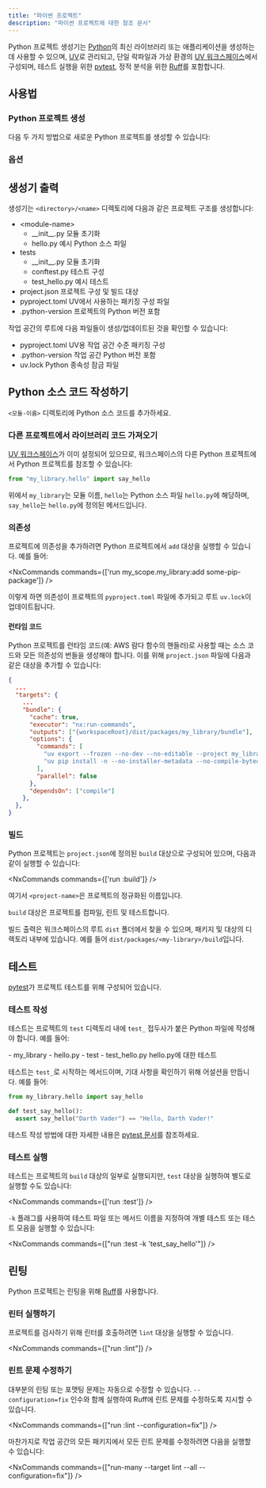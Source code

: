 ```yaml
---
title: "파이썬 프로젝트"
description: "파이썬 프로젝트에 대한 참조 문서"
---
```



Python 프로젝트 생성기는 [Python](https://www.python.org/)의 최신 라이브러리 또는 애플리케이션을 생성하는 데 사용할 수 있으며, [UV](https://docs.astral.sh/uv/)로 관리되고, 단일 락파일과 가상 환경의 [UV 워크스페이스](https://docs.astral.sh/uv/concepts/projects/workspaces/)에서 구성되며, 테스트 실행을 위한 [pytest](https://docs.pytest.org/en/stable/), 정적 분석을 위한 [Ruff](https://docs.astral.sh/ruff/)를 포함합니다.

## 사용법

### Python 프로젝트 생성

다음 두 가지 방법으로 새로운 Python 프로젝트를 생성할 수 있습니다:

<RunGenerator generator="py#project" />

### 옵션

<GeneratorParameters schema={schema} />

## 생성기 출력

생성기는 `<directory>/<name>` 디렉토리에 다음과 같은 프로젝트 구조를 생성합니다:

<FileTree>

  - \<module-name>
    - \_\_init\_\_.py 모듈 초기화
    - hello.py 예시 Python 소스 파일
  - tests
    - \_\_init\_\_.py 모듈 초기화
    - conftest.py 테스트 구성
    - test_hello.py 예시 테스트
  - project.json 프로젝트 구성 및 빌드 대상
  - pyproject.toml UV에서 사용하는 패키징 구성 파일
  - .python-version 프로젝트의 Python 버전 포함

</FileTree>

작업 공간의 루트에 다음 파일들이 생성/업데이트된 것을 확인할 수 있습니다:

<FileTree>

  - pyproject.toml UV용 작업 공간 수준 패키징 구성
  - .python-version 작업 공간 Python 버전 포함
  - uv.lock Python 종속성 잠금 파일

</FileTree>

## Python 소스 코드 작성하기

`<모듈-이름>` 디렉토리에 Python 소스 코드를 추가하세요.

### 다른 프로젝트에서 라이브러리 코드 가져오기

[UV 워크스페이스](https://docs.astral.sh/uv/concepts/projects/workspaces/)가 이미 설정되어 있으므로, 워크스페이스의 다른 Python 프로젝트에서 Python 프로젝트를 참조할 수 있습니다:

```python title="packages/my_other_project/my_other_project/main.py"
from "my_library.hello" import say_hello
```

위에서 `my_library`는 모듈 이름, `hello`는 Python 소스 파일 `hello.py`에 해당하며, `say_hello`는 `hello.py`에 정의된 메서드입니다.

### 의존성

프로젝트에 의존성을 추가하려면 Python 프로젝트에서 `add` 대상을 실행할 수 있습니다. 예를 들어:

<NxCommands commands={['run my_scope.my_library:add some-pip-package']} />

이렇게 하면 의존성이 프로젝트의 `pyproject.toml` 파일에 추가되고 루트 `uv.lock`이 업데이트됩니다.

#### 런타임 코드

Python 프로젝트를 런타임 코드(예: AWS 람다 함수의 핸들러)로 사용할 때는 소스 코드와 모든 의존성의 번들을 생성해야 합니다. 이를 위해 `project.json` 파일에 다음과 같은 대상을 추가할 수 있습니다:

```json title="project.json"
{
  ...
  "targets": {
    ...
    "bundle": {
      "cache": true,
      "executor": "nx:run-commands",
      "outputs": ["{workspaceRoot}/dist/packages/my_library/bundle"],
      "options": {
        "commands": [
          "uv export --frozen --no-dev --no-editable --project my_library -o dist/packages/my_library/bundle/requirements.txt",
          "uv pip install -n --no-installer-metadata --no-compile-bytecode --python-platform x86_64-manylinux2014 --python `uv python pin` --target dist/packages/my_library/bundle -r dist/packages/my_library/bundle/requirements.txt"
        ],
        "parallel": false
      },
      "dependsOn": ["compile"]
    },
  },
}
```

### 빌드

Python 프로젝트는 `project.json`에 정의된 `build` 대상으로 구성되어 있으며, 다음과 같이 실행할 수 있습니다:

<NxCommands commands={['run <project-name>:build']} />

여기서 `<project-name>`은 프로젝트의 정규화된 이름입니다.

`build` 대상은 프로젝트를 컴파일, 린트 및 테스트합니다.

빌드 출력은 워크스페이스의 루트 `dist` 폴더에서 찾을 수 있으며, 패키지 및 대상의 디렉토리 내부에 있습니다. 예를 들어 `dist/packages/<my-library>/build`입니다.

## 테스트

[pytest](https://docs.pytest.org/en/stable/)가 프로젝트 테스트를 위해 구성되어 있습니다.

### 테스트 작성

테스트는 프로젝트의 `test` 디렉토리 내에 `test_` 접두사가 붙은 Python 파일에 작성해야 합니다. 예를 들어:

<FileTree>
  - my_library
    - hello.py
  - test
    - test_hello.py hello.py에 대한 테스트
</FileTree>

테스트는 `test_`로 시작하는 메서드이며, 기대 사항을 확인하기 위해 어설션을 만듭니다. 예를 들어:

```python title="test/test_hello.py"
from my_library.hello import say_hello

def test_say_hello():
  assert say_hello("Darth Vader") == "Hello, Darth Vader!"
```

테스트 작성 방법에 대한 자세한 내용은 [pytest 문서](https://docs.pytest.org/en/stable/how-to/assert.html#)를 참조하세요.

### 테스트 실행

테스트는 프로젝트의 `build` 대상의 일부로 실행되지만, `test` 대상을 실행하여 별도로 실행할 수도 있습니다:

<NxCommands commands={['run <project-name>:test']} />

`-k` 플래그를 사용하여 테스트 파일 또는 메서드 이름을 지정하여 개별 테스트 또는 테스트 모음을 실행할 수 있습니다:

<NxCommands commands={["run <project-name>:test -k 'test_say_hello'"]} />

## 린팅

Python 프로젝트는 린팅을 위해 [Ruff](https://docs.astral.sh/ruff/)를 사용합니다.

### 린터 실행하기

프로젝트를 검사하기 위해 린터를 호출하려면 `lint` 대상을 실행할 수 있습니다.

<NxCommands commands={["run <project-name>:lint"]} />

### 린트 문제 수정하기

대부분의 린팅 또는 포맷팅 문제는 자동으로 수정할 수 있습니다. `--configuration=fix` 인수와 함께 실행하여 Ruff에 린트 문제를 수정하도록 지시할 수 있습니다.

<NxCommands commands={["run <project-name>:lint --configuration=fix"]} />

마찬가지로 작업 공간의 모든 패키지에서 모든 린트 문제를 수정하려면 다음을 실행할 수 있습니다:

<NxCommands commands={["run-many --target lint --all --configuration=fix"]} />